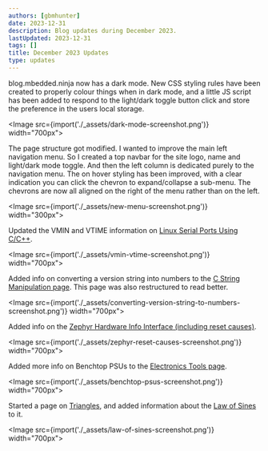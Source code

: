 ```yaml
---
authors: [gbmhunter]
date: 2023-12-31
description: Blog updates during December 2023.
lastUpdated: 2023-12-31
tags: []
title: December 2023 Updates
type: updates
---
```


blog.mbedded.ninja now has a dark mode. New CSS styling rules have been created to properly colour things when in dark mode, and a little JS script has been added to respond to the light/dark toggle button click and store the preference in the users local storage.

<Image src={import('./_assets/dark-mode-screenshot.png')} width="700px"></Image>

The page structure got modified. I wanted to improve the main left navigation menu. So I created a top navbar for the site logo, name and light/dark mode toggle. And then the left column is dedicated purely to the navigation menu. The on hover styling has been improved, with a clear indication you can click the chevron to expand/collapse a sub-menu. The chevrons are now all aligned on the right of the menu rather than on the left.

<Image src={import('./_assets/new-menu-screenshot.png')} width="300px"></Image>

Updated the VMIN and VTIME information on [Linux Serial Ports Using C/C++](/programming/operating-systems/linux/linux-serial-ports-using-c-cpp/).

<Image src={import('./_assets/vmin-vtime-screenshot.png')} width="700px"></Image>

Added info on converting a version string into numbers to the [C String Manipulation page](/programming/languages/c/string-manipulation-in-c/#converting-a-version-string-to-numbers). This page was also restructured to read better.

<Image src={import('./_assets/converting-version-string-to-numbers-screenshot.png')} width="700px"></Image>

Added info on the [Zephyr Hardware Info Interface (including reset causes)](/programming/operating-systems/zephyr/#hardware-info).

<Image src={import('./_assets/zephyr-reset-causes-screenshot.png')} width="700px"></Image>

Added more info on Benchtop PSUs to the [Electronics Tools page](/electronics/tools/).

<Image src={import('./_assets/benchtop-psus-screenshot.png')} width="700px"></Image>

Started a page on [Triangles](/mathematics/geometry/triangles/), and added information about the [Law of Sines](/mathematics/geometry/triangles/#law-of-sines) to it.

<Image src={import('./_assets/law-of-sines-screenshot.png')} width="700px"></Image>
